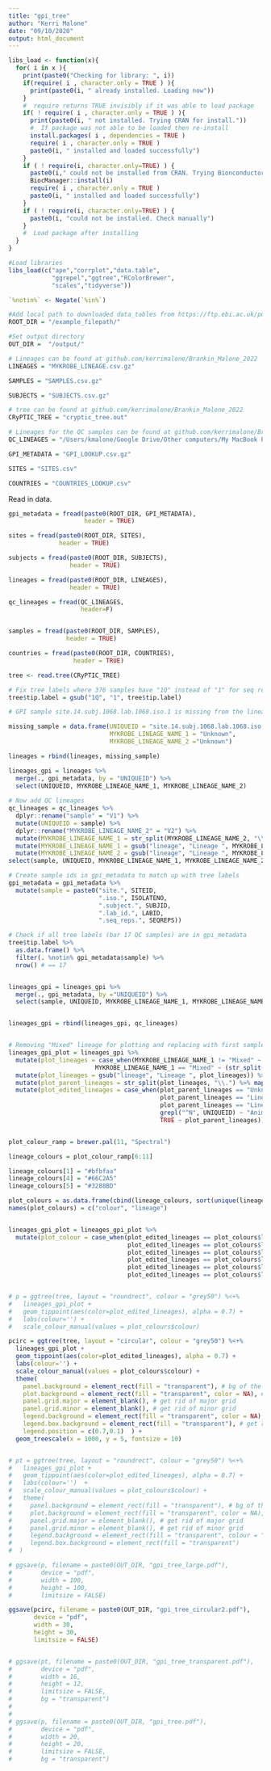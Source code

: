```yaml
---
title: "gpi_tree"
author: "Kerri Malone"
date: "09/10/2020"
output: html_document
---
```


```r

libs_load <- function(x){
  for( i in x ){
    print(paste0("Checking for library: ", i))
    if(require( i , character.only = TRUE ) ){
      print(paste0(i, " already installed. Loading now"))
    }
    #  require returns TRUE invisibly if it was able to load package
    if( ! require( i , character.only = TRUE ) ){
      print(paste0(i, " not installed. Trying CRAN for install."))
      #  If package was not able to be loaded then re-install
      install.packages( i , dependencies = TRUE )
      require( i , character.only = TRUE )
      paste0(i, " installed and loaded successfully")
    }
    if ( ! require(i, character.only=TRUE) ) {
      paste0(i," could not be installed from CRAN. Trying Bionconductor....")
      BiocManager::install(i)
      require( i , character.only = TRUE )
      paste0(i, " installed and loaded successfully")
    }
    if ( ! require(i, character.only=TRUE) ) {
      paste0(i, "could not be installed. Check manually")
    }
    #  Load package after installing
  }
}

#Load libraries
libs_load(c("ape","corrplot","data.table",
            "ggrepel","ggtree","RColorBrewer",
            "scales","tidyverse"))

`%notin%` <- Negate(`%in%`)

```


``` r
#Add local path to downloaded data_tables from https://ftp.ebi.ac.uk/pub/databases/cryptic/reproducibility/data_tables/cryptic-analysis-group/
ROOT_DIR = "/example_filepath/"

#Set output directory
OUT_DIR =  "/output/"

# Lineages can be found at github.com/kerrimalone/Brankin_Malone_2022
LINEAGES = "MYKROBE_LINEAGE.csv.gz"

SAMPLES = "SAMPLES.csv.gz"

SUBJECTS = "SUBJECTS.csv.gz"

# tree can be found at github.com/kerrimalone/Brankin_Malone_2022 
CRyPTIC_TREE = "cryptic_tree.out"

# Lineages for the QC samples can be found at github.com/kerrimalone/Brankin_Malone_2022
QC_LINEAGES = "/Users/kmalone/Google Drive/Other computers/My MacBook Pro (1)/gdrive/projects/linTB/out_comas/lineage_classification_QC.csv"

GPI_METADATA = "GPI_LOOKUP.csv.gz"

SITES = "SITES.csv"

COUNTRIES = "COUNTRIES_LOOKUP.csv"


```

Read in data.  

```r
gpi_metadata = fread(paste0(ROOT_DIR, GPI_METADATA),
                     header = TRUE)

sites = fread(paste0(ROOT_DIR, SITES),
              header = TRUE)

subjects = fread(paste0(ROOT_DIR, SUBJECTS),
                 header = TRUE)

lineages = fread(paste0(ROOT_DIR, LINEAGES),
                 header = TRUE)

qc_lineages = fread(QC_LINEAGES,
                    header=F)


samples = fread(paste0(ROOT_DIR, SAMPLES),
                header = TRUE)

countries = fread(paste0(ROOT_DIR, COUNTRIES),
                  header = TRUE)

tree <- read.tree(CRyPTIC_TREE)

```



```r
# Fix tree labels where 376 samples have "1Q" instead of "1" for seq reps.
tree$tip.label = gsub("1Q", "1", tree$tip.label)

# GPI sample site.14.subj.1068.lab.1068.iso.1 is missing from the lineages table. I am adding this manually and setting MYKROBE_LINEAGE_NAME_1 and MYKROBE_LINEAGE_NAME_2 to "Unknown".

missing_sample = data.frame(UNIQUEID = "site.14.subj.1068.lab.1068.iso.1", 
                            MYKROBE_LINEAGE_NAME_1 = "Unknown", 
                            MYKROBE_LINEAGE_NAME_2 ="Unknown")

lineages = rbind(lineages, missing_sample)

lineages_gpi = lineages %>%
  merge(., gpi_metadata, by = "UNIQUEID") %>%
  select(UNIQUEID, MYKROBE_LINEAGE_NAME_1, MYKROBE_LINEAGE_NAME_2)
  
# Now add QC lineages
qc_lineages = qc_lineages %>%
  dplyr::rename("sample" = "V1") %>%
  mutate(UNIQUEID = sample) %>%
  dplyr::rename("MYKROBE_LINEAGE_NAME_2" = "V2") %>%
  mutate(MYKROBE_LINEAGE_NAME_1 = str_split(MYKROBE_LINEAGE_NAME_2, "\\.") %>% map_chr(1)) %>%
  mutate(MYKROBE_LINEAGE_NAME_1 = gsub("lineage", "Lineage ", MYKROBE_LINEAGE_NAME_1)) %>%
  mutate(MYKROBE_LINEAGE_NAME_2 = gsub("lineage", "Lineage ", MYKROBE_LINEAGE_NAME_2)) %>%
select(sample, UNIQUEID, MYKROBE_LINEAGE_NAME_1, MYKROBE_LINEAGE_NAME_2)


```


```r
# Create sample ids in gpi_metadata to match up with tree labels
gpi_metadata = gpi_metadata %>%
  mutate(sample = paste0("site.", SITEID,
                         ".iso.", ISOLATENO,
                         ".subject.", SUBJID,
                         ".lab_id.", LABID,
                         ".seq_reps.", SEQREPS))

# Check if all tree labels (bar 17 QC samples) are in gpi_metadata
tree$tip.label %>% 
  as.data.frame() %>%
  filter(. %notin% gpi_metadata$sample) %>%
  nrow() # == 17


lineages_gpi = lineages_gpi %>%
  merge(., gpi_metadata, by ="UNIQUEID") %>%
  select(sample, UNIQUEID, MYKROBE_LINEAGE_NAME_1, MYKROBE_LINEAGE_NAME_2)


lineages_gpi = rbind(lineages_gpi, qc_lineages)


# Removing "Mixed" lineage for plotting and replacing with first sample in mixed lineage ids
lineages_gpi_plot = lineages_gpi %>% 
  mutate(plot_lineages = case_when(MYKROBE_LINEAGE_NAME_1 != "Mixed" ~ MYKROBE_LINEAGE_NAME_1,
                        MYKROBE_LINEAGE_NAME_1 == "Mixed" ~ (str_split(MYKROBE_LINEAGE_NAME_2, "\\/") %>% map_chr(1)))) %>%
  mutate(plot_lineages = gsub("lineage", "Lineage ", plot_lineages)) %>%
  mutate(plot_parent_lineages = str_split(plot_lineages, "\\.") %>% map_chr(1)) %>%
  mutate(plot_edited_lineages = case_when(plot_parent_lineages == "Unknown" ~ "Animal/Other",
                                          plot_parent_lineages == "Lineage Bovis" ~ "Animal/Other",
                                          plot_parent_lineages == "Lineage Caprae" ~ "Animal/Other",
                                          grepl("^N", UNIQUEID) ~ "Animal/Other",
                                          TRUE ~ plot_parent_lineages))


plot_colour_ramp = brewer.pal(11, "Spectral")

lineage_colours = plot_colour_ramp[6:11]

lineage_colours[1] = "#bfbfaa"
lineage_colours[4] = "#66C2A5"
lineage_colours[5] = "#3288BD"

plot_colours = as.data.frame(cbind(lineage_colours, sort(unique(lineages_gpi_plot$plot_edited_lineages))))
names(plot_colours) = c("colour", "lineage")


lineages_gpi_plot = lineages_gpi_plot %>%
  mutate(plot_colour = case_when(plot_edited_lineages == plot_colours$lineage[1] ~ plot_colours$colour[1],
                                 plot_edited_lineages == plot_colours$lineage[2] ~ plot_colours$colour[2],
                                 plot_edited_lineages == plot_colours$lineage[3] ~ plot_colours$colour[3],
                                 plot_edited_lineages == plot_colours$lineage[4] ~ plot_colours$colour[4],
                                 plot_edited_lineages == plot_colours$lineage[5] ~ plot_colours$colour[5],
                                 plot_edited_lineages == plot_colours$lineage[6] ~ plot_colours$colour[6]))


# p = ggtree(tree, layout = "roundrect", colour = "grey50") %<+% 
#   lineages_gpi_plot + 
#   geom_tippoint(aes(color=plot_edited_lineages), alpha = 0.7) + 
#   labs(colour='') +
#   scale_colour_manual(values = plot_colours$colour)

pcirc = ggtree(tree, layout = "circular", colour = "grey50") %<+% 
  lineages_gpi_plot + 
  geom_tippoint(aes(color=plot_edited_lineages), alpha = 0.7) + 
  labs(colour='') +
  scale_colour_manual(values = plot_colours$colour) +
  theme(
    panel.background = element_rect(fill = "transparent"), # bg of the panel
    plot.background = element_rect(fill = "transparent", color = NA), # bg of the plot
    panel.grid.major = element_blank(), # get rid of major grid
    panel.grid.minor = element_blank(), # get rid of minor grid
    legend.background = element_rect(fill = "transparent", color = NA), # get rid of legend bg
    legend.box.background = element_rect(fill = "transparent"), # get rid of legend panel bg
    legend.position = c(0.7,0.1)  ) +
  geom_treescale(x = 1000, y = 5, fontsize = 10)


# pt = ggtree(tree, layout = "roundrect", colour = "grey50") %<+% 
#   lineages_gpi_plot + 
#   geom_tippoint(aes(color=plot_edited_lineages), alpha = 0.7) + 
#   labs(colour='')  +
#   scale_colour_manual(values = plot_colours$colour) +
#   theme(
#     panel.background = element_rect(fill = "transparent"), # bg of the panel
#     plot.background = element_rect(fill = "transparent", color = NA), # bg of the plot
#     panel.grid.major = element_blank(), # get rid of major grid
#     panel.grid.minor = element_blank(), # get rid of minor grid
#     legend.background = element_rect(fill = "transparent", colour = "white"), # get rid of legend bg
#     legend.box.background = element_rect(fill = "transparent")
#  )
```



```r
# ggsave(p, filename = paste0(OUT_DIR, "gpi_tree_large.pdf"),
#        device = "pdf", 
#        width = 100,
#        height = 100,
#        limitsize = FALSE)

ggsave(pcirc, filename = paste0(OUT_DIR, "gpi_tree_circular2.pdf"),
       device = "pdf", 
       width = 30,
       height = 30,
       limitsize = FALSE)


# ggsave(pt, filename = paste0(OUT_DIR, "gpi_tree_transparent.pdf"),
#        device = "pdf", 
#        width = 16,
#        height = 12,
#        limitsize = FALSE,
#        bg = "transparent")
# 
# 
# ggsave(p, filename = paste0(OUT_DIR, "gpi_tree.pdf"),
#        device = "pdf", 
#        width = 20,
#        height = 20,
#        limitsize = FALSE,
#        bg = "transparent")
```
